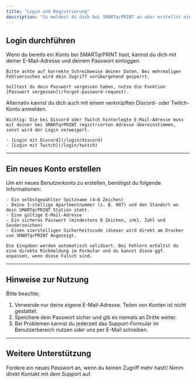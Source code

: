 ```yaml
---
title: "Login und Registrierung"
description: "So meldest du dich bei SMARTqrPRINT an oder erstellst ein neues Benutzerkonto."
---
```


## Login durchführen

<AccordionGroup>
  <Accordion title="Mit E-Mail und Passwort anmelden" icon="lock">
    Wenn du bereits ein Konto bei SMARTqrPRINT hast, kannst du dich mit deiner E-Mail-Adresse und deinem Passwort einloggen.

    Bitte achte auf korrekte Schreibweise deiner Daten. Bei mehrmaligen Fehlversuchen wird dein Zugriff vorübergehend gesperrt.

    Solltest du dein Passwort vergessen haben, nutze die Funktion [Passwort vergessen](/forgot-password-request).
  </Accordion>
  <Accordion title="Login mit Discord oder Twitch" icon="user">
    Alternativ kannst du dich auch mit einem verknüpften Discord- oder Twitch-Konto anmelden.

    Wichtig: Die bei Discord oder Twitch hinterlegte E-Mail-Adresse muss mit deiner bei SMARTqrPRINT registrierten Adresse übereinstimmen, sonst wird der Login verweigert.

    - [Login mit Discord](/login/discord)
    - [Login mit Twitch](/login/twitch)
  </Accordion>
</AccordionGroup>

---

## Ein neues Konto erstellen

<AccordionGroup>
  <Accordion title="Registrierung Schritt für Schritt" icon="plus">
    Um ein neues Benutzerkonto zu erstellen, benötigst du folgende Informationen:

    - Ein selbstgewählter Spitzname (4–8 Zeichen)
    - Deine 3-stellige Apartmentnummer (z. B. 007) und den Standort wo dein SMARTqrPRINT Station steht. 
    - Eine gültige E-Mail-Adresse
    - Ein sicheres Passwort (mindestens 8 Zeichen, inkl. Zahl und Sonderzeichen)
    - Einen vierstelligen Sicherheitscode (dieser wird direkt am Drucker von SMARTqrPRINT Angezeigt.

    Die Eingaben werden automatisch validiert. Bei Fehlern erhältst du eine direkte Rückmeldung im Formular und du kannst diese ggf. anpassen, wenn diese Falsch sind.
  </Accordion>
</AccordionGroup>

---

## Hinweise zur Nutzung

<Info>
  Bitte beachte;

  1. Verwende nur deine eigene E-Mail-Adresse. Teilen von Konten ist nicht gestattet.
  2. Speichere dein Passwort sicher und gib es niemals an Dritte weiter.
  3. Bei Problemen kannst du jederzeit das Support-Formular im Benutzerbereich nutzen oder uns per E-Mail schreiben.
</Info>

---

## Weitere Unterstützung

<CardGroup cols={2}>
  <Card title="Passwort vergessen" icon="key" href="https://www.smartqrprint.de/login#password-reset">
    Fordere ein neues Passwort an, wenn du keinen Zugriff mehr hast\!
  </Card>
  <Card title="Support kontaktieren" icon="message" href="mailto:support@smartqrprint.de">
    Nimm direkt Kontakt mit dem Support auf.
  </Card>
</CardGroup>